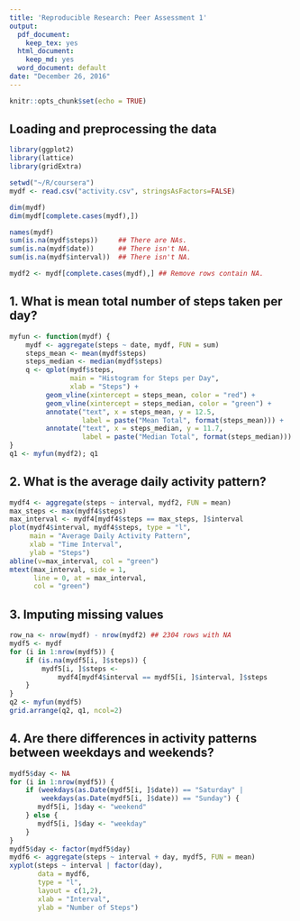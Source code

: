 ---
title: 'Reproducible Research: Peer Assessment 1'
output:
  pdf_document: 
    keep_tex: yes
  html_document:
    keep_md: yes
  word_document: default
date: "December 26, 2016"
---

```{r setup, include=FALSE}
knitr::opts_chunk$set(echo = TRUE)
```

## Loading and preprocessing the data

```{r}
library(ggplot2)
library(lattice)
library(gridExtra)

setwd("~/R/coursera")
mydf <- read.csv("activity.csv", stringsAsFactors=FALSE)

dim(mydf)
dim(mydf[complete.cases(mydf),]) 

names(mydf)
sum(is.na(mydf$steps))     ## There are NAs.
sum(is.na(mydf$date))      ## There isn't NA.
sum(is.na(mydf$interval))  ## There isn't NA.

mydf2 <- mydf[complete.cases(mydf),] ## Remove rows contain NA.
```

## 1. What is mean total number of steps taken per day?

```{r}
myfun <- function(mydf) {
    mydf <- aggregate(steps ~ date, mydf, FUN = sum)
    steps_mean <- mean(mydf$steps)
    steps_median <- median(mydf$steps)
    q <- qplot(mydf$steps,
               main = "Histogram for Steps per Day",
               xlab = "Steps") +
         geom_vline(xintercept = steps_mean, color = "red") +
         geom_vline(xintercept = steps_median, color = "green") +
         annotate("text", x = steps_mean, y = 12.5,
                  label = paste("Mean Total", format(steps_mean))) +
         annotate("text", x = steps_median, y = 11.7,
                  label = paste("Median Total", format(steps_median)))
}
q1 <- myfun(mydf2); q1
```

## 2. What is the average daily activity pattern?

```{r}
mydf4 <- aggregate(steps ~ interval, mydf2, FUN = mean)
max_steps <- max(mydf4$steps)
max_interval <- mydf4[mydf4$steps == max_steps, ]$interval
plot(mydf4$interval, mydf4$steps, type = "l",
     main = "Average Daily Activity Pattern",
     xlab = "Time Interval",
     ylab = "Steps")
abline(v=max_interval, col = "green")
mtext(max_interval, side = 1, 
      line = 0, at = max_interval,
      col = "green")
```

## 3. Imputing missing values

```{r}
row_na <- nrow(mydf) - nrow(mydf2) ## 2304 rows with NA
mydf5 <- mydf
for (i in 1:nrow(mydf5)) {
    if (is.na(mydf5[i, ]$steps)) {
        mydf5[i, ]$steps <- 
            mydf4[mydf4$interval == mydf5[i, ]$interval, ]$steps
    }
}
q2 <- myfun(mydf5)
grid.arrange(q2, q1, ncol=2)
```

## 4. Are there differences in activity patterns between weekdays and weekends?

```{r}
mydf5$day <- NA
for (i in 1:nrow(mydf5)) {
    if (weekdays(as.Date(mydf5[i, ]$date)) == "Saturday" | 
        weekdays(as.Date(mydf5[i, ]$date)) == "Sunday") {
       mydf5[i, ]$day <- "weekend"
    } else {
       mydf5[i, ]$day <- "weekday"
    }
}
mydf5$day <- factor(mydf5$day)
mydf6 <- aggregate(steps ~ interval + day, mydf5, FUN = mean)
xyplot(steps ~ interval | factor(day), 
       data = mydf6,
       type = "l",
       layout = c(1,2),
       xlab = "Interval",
       ylab = "Number of Steps")
```

